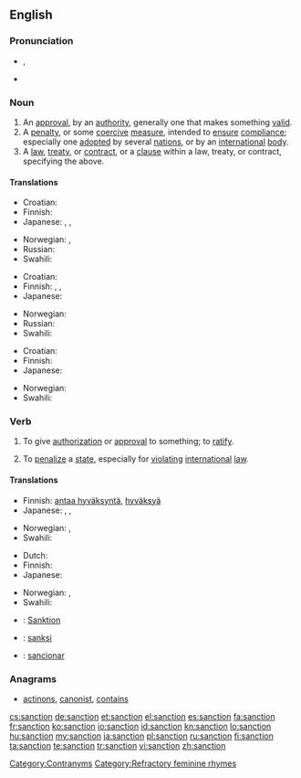 {{wikipedia}}
==English==

===Pronunciation===
* {{IPA|/ˈsæŋkʃən/}}, {{SAMPA|/"s{NkS@n/}}
* {{audio|en-us-sanction.ogg|Audio (US)}}

===Noun===
{{en-noun}}

# An [[approval]], by an [[authority]], generally one that makes something [[valid]].
# A [[penalty]], or some [[coercive]] [[measure]], intended to [[ensure]] [[compliance]]; especially one [[adopted]] by several [[nation]]s, or by an [[international]] [[body]].
# A [[law]], [[treaty]], or [[contract]], or a [[clause]] within a law, treaty, or contract, specifying the above.

====Translations====
{{trans-top|approval, by an authority, that makes something valid}}
* Croatian: {{t-|hr|sankcija|f}}
* Finnish: {{t-|fi|hyväksyntä}}
* Japanese: {{t+|ja|承認|tr=[[しょうにん]], shōnin}}, {{t+|ja|認可|tr=[[にんか]], ninka}}, {{t+|ja|許可|tr=[[きょか]], kyoka}}
{{trans-mid}}
* Norwegian: {{t|no|godkjennelse|m}}, {{t+|no|tillatelse|m}}
* Russian: {{t|ru|санкция|f|tr=sánkcija}}
* Swahili: {{t|sw|kwazo|xs=Swahili}}
{{trans-bottom}}

{{trans-top|penalty, coercive measure}}
* Croatian: {{t-|hr|sankcija|f}}
* Finnish: {{t-|fi|seuraamus}}, {{t+|fi|sanktio}}, {{t-|fi|pakote}}
* Japanese: {{t+|ja|制裁|tr=[[せいさい]], sēsai}}
{{trans-mid}}
* Norwegian: {{t|no|sanksjon|m}}
* Russian: {{t|ru|санкция|f|tr=sánkcija}}
* Swahili: {{t|sw|kwazo|xs=Swahili}}
{{trans-bottom}}

{{trans-top|stipulation specifying the above}}
* Croatian: {{t-|hr|sankcija|f}}
* Finnish: {{t+|fi|säännös}}
* Japanese: {{t+|ja|拘束|tr=[[こうそく]], kōsoku}}
{{trans-mid}}
* Norwegian: {{t|no|sanksjon|m}}
* Swahili: {{t|sw|kwazo|xs=Swahili}}
{{trans-bottom}}

===Verb===
{{en-verb}}

# {{transitive}} To give [[authorization]] or [[approval]] to something; to [[ratify]].
# {{transitive}} To [[penalize]] a [[state]], especially for [[violating]] [[international]] [[law]].

====Translations====
{{trans-top|To give authorization or approval to something; to ratify}}
* Finnish: [[antaa hyväksyntä]], [[hyväksyä]]
* Japanese: {{t+|ja|承認|alt=承認する|tr=[[しょうにんする]], shōnin suru suru}}, {{t+|ja|認可|alt=認可する|tr=[[にんかする]], ninka suru}}, {{t+|ja|許可|alt=許可する|tr=[[きょかする]], kyoka suru}}
{{trans-mid}}
* Norwegian: {{t|no|godkjenne}}, {{t|no|tillate}}
* Swahili: {{t|sw|kwazo|xs=Swahili}}
{{trans-bottom}}

{{trans-top|To penalize a state, especially for violating international law}}
* Dutch: {{t|nl|sanctie|f}}
* Finnish: {{t-|fi|sanktioida}}
* Japanese: {{t+|ja|制裁|制裁|alt=制裁を加える|tr=[[せいさいをくわえる]], sēsai o kuwaeru}}
{{trans-mid}}
* Norwegian: {{t|no|sanksjonere}}, {{t-|no|straffe}}
* Swahili: {{t|sw|kwazo|xs=Swahili}}
{{trans-bottom}}

{{checktrans-top}}
* {{ttbc|de}}: [[Sanktion]]
* {{ttbc|id}}: [[sanksi]]
* {{ttbc|es}}: [[sancionar]]
{{trans-bottom}}

===Anagrams===
* [[actinons#English|actinons]], [[canonist#English|canonist]], [[contains#English|contains]]

[[Category:Contranyms]]
[[Category:Refractory feminine rhymes]]

[[cs:sanction]]
[[de:sanction]]
[[et:sanction]]
[[el:sanction]]
[[es:sanction]]
[[fa:sanction]]
[[fr:sanction]]
[[ko:sanction]]
[[io:sanction]]
[[id:sanction]]
[[kn:sanction]]
[[lo:sanction]]
[[hu:sanction]]
[[my:sanction]]
[[ja:sanction]]
[[pl:sanction]]
[[ru:sanction]]
[[fi:sanction]]
[[ta:sanction]]
[[te:sanction]]
[[tr:sanction]]
[[vi:sanction]]
[[zh:sanction]]